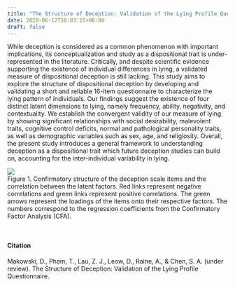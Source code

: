 ```yaml
---
title: "The Structure of Deception: Validation of the Lying Profile Questionnaire"
date: 2020-06-12T16:03:15+08:00
draft: false
---
```

While deception is considered as a common phenomenon with important implications, its conceptualization and study as a dispositional trait is under-represented in the literature. Critically, and despite scientific evidence supporting the existence of individual differences in lying, a validated measure of dispositional deception is still lacking. This study aims to explore the structure of dispositional deception by developing and validating a short and reliable 16-item questionnaire to characterize the lying pattern of individuals. Our findings suggest the existence of four distinct latent dimensions to lying, namely frequency, ability, negativity, and contextuality. We establish the convergent validity of our measure of lying by showing significant relationships with social desirability, malevolent traits, cognitive control deficits, normal and pathological personality traits, as well as demographic variables such as sex, age, and religiosity. Overall, the present study introduces a general framework to understanding deception as a dispositional trait which future deception studies can build on, accounting for the inter-individual variability in lying.

<img src="/img/deception-scale.png">
<figcaption> Figure 1. Confirmatory structure of the deception scale items and the correlation between the latent factors. Red links represent negative correlations and green links represent positive correlations. The green arrows represent the loadings of the items onto their respective factors. The numbers correspond to the regression coefficients from the Confirmatory Factor Analysis (CFA).</figcaption>

<div style="margin-bottom:50px;">
</div>

#### Citation
Makowski, D., Pham, T., Lau, Z. J., Leow, D., Raine, A., & Chen, S. A. (under review). The Structure of Deception: Validation of the Lying Profile Questionnaire.
